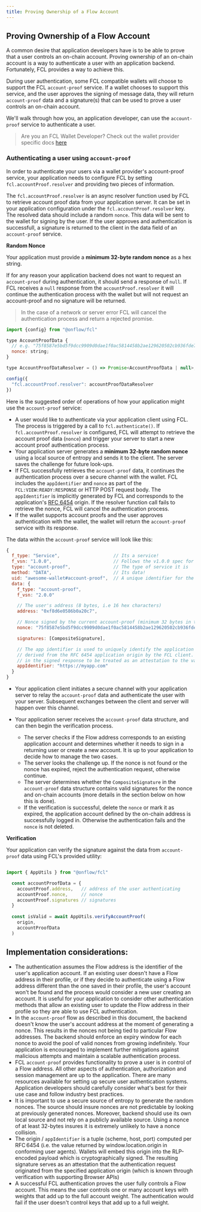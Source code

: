 ```yaml
---
title: Proving Ownership of a Flow Account
---
```


## Proving Ownership of a Flow Account

A common desire that application developers have is to be able to prove that a
user controls an on-chain account. Proving ownership of an on-chain account is a
way to authenticate a user with an application backend. Fortunately,
FCL provides a way to achieve this.

During user authentication, some FCL compatible wallets will choose to support
the FCL `account-proof` service. If a wallet chooses to support this service, and
the user approves the signing of message data, they will return `account-proof` data
and a signature(s) that can be used to prove a user controls an on-chain account.

We'll walk through how you, an application developer, can use the `account-proof` service to
authenticate a user.

> Are you an FCL Wallet Developer? Check out the wallet provider specific docs
> [here](https://github.com/onflow/fcl-js/tree/master/packages/fcl/src/wallet-provider-spec/provable-authn.md)

### Authenticating a user using `account-proof`

In order to authenticate your users via a wallet provider's account-proof service, your application needs to
configure FCL by setting `fcl.accountProof.resolver` and providing two pieces of information.

The `fcl.accountProof.resolver` is an async resolver function used by FCL to retrieve account proof data
from your application server. It can be set in your application configuration under the `fcl.accountProof.resolver`
key. The resolved data should include a random `nonce`.
This data will be sent to the wallet for signing by the user. If the user approves and authentication is successfull,
a signature is returned to the client in the data field of an `account-proof` service.

**Random Nonce**

Your application must provide a **minimum 32-byte random nonce** as a hex string.

If for any reason your application backend does not want to request an `account-proof` during authentication,
it should send a response of `null`. If FCL receives a `null` response from the `accountProof.resolver` it will
continue the authentication process with the wallet but will not request an account-proof and no signature will be returned.

> In the case of a network or server error FCL will cancel the authentication process and return a rejected promise.

```js
import {config} from "@onflow/fcl"

type AccountProofData {
  // e.g. "75f8587e5bd5f9dcc9909d0dae1f0ac5814458b2ae129620502cb936fde7120a" - minimum 32-byte random nonce as hex string
  nonce: string;          
}

type AccountProofDataResolver = () => Promise<AccountProofData | null>;

config({
  "fcl.accountProof.resolver": accountProofDataResolver
})
```

Here is the suggested order of operations of how your application might use the
`account-proof` service:

- A user would like to authenticate via your application client using FCL. The process is triggered
  by a call to `fcl.authenticate()`. If `fcl.accountProof.resolver` is configured, FCL will attempt
  to retrieve the account proof data (`nonce`) and trigger your server to start a new
  account proof authentication process.
- Your application server generates a **minimum 32-byte random nonce** using a local source of entropy and
  sends it to the client. The server saves the challenge for future look-ups.
- If FCL successfully retrieves the `account-proof` data, it continues the authentication process over a secure channel with the wallet.
  FCL includes the `appIdentifier` and `nonce` as part of the `FCL:VIEW:READY:RESPONSE` or HTTP POST request body.  The `appIdentifier`
  is implicitly generated by FCL and corresponds to the application's [RFC 6454](https://datatracker.ietf.org/doc/html/rfc6454) origin.
  If the resolver function call fails to retrieve the nonce, FCL will cancel the authentication process.
- If the wallet supports account proofs and the user approves authentication with the wallet, the wallet will return the `account-proof`
  service with its response.

The data within the `account-proof` service will look like this:

```js
{
  f_type: "Service",                    // Its a service!
  f_vsn: "1.0.0",                       // Follows the v1.0.0 spec for the service
  type: "account-proof",                // The type of service it is
  method: "DATA",                       // Its data!
  uid: "awesome-wallet#account-proof",  // A unique identifier for the service
  data: {
    f_type: "account-proof",
    f_vsn: "2.0.0"

    // The user's address (8 bytes, i.e 16 hex characters)
    address: "0xf8d6e0586b0a20c7",                 

    // Nonce signed by the current account-proof (minimum 32 bytes in total, i.e 64 hex characters)
    nonce: "75f8587e5bd5f9dcc9909d0dae1f0ac5814458b2ae129620502cb936fde7120a",

    signatures: [CompositeSignature],

    // The app identifier is used to uniquely identify the application and is automatically
    // derived from the RFC 6454 application origin by the FCL client.  Wallets will embed this
    // in the signed response to be treated as an attestation to the validity of this origin.
    appIdentifier: "https://myapp.com"
  }
}
```

- Your application client initiates a secure channel with your application server
  to relay the `account-proof` data and authenticate the user with your server.
  Subsequent exchanges between the client and server will happen over this channel.

- Your application server receives the `account-proof` data structure, and can then
  begin the verification process.

  - The server checks if the Flow address corresponds to an existing application
    account and determines whether it needs to sign in a returning user or create
    a new account. It is up to your application to decide how to manage
    the two cases.
  - The server looks the challenge up. If the nonce is not found or the nonce
    has expired, reject the authentication request, otherwise continue.
  - The server determines whether the `CompositeSignature` in the
    `account-proof` data structure contains valid signatures for the nonce
    and on-chain accounts (more details in the section below on how this is done).
  - If the verification is successful, delete the `nonce` or mark it as expired,
    the application account defined by the on-chain address is successfully
    logged in. Otherwise the authentication fails and the `nonce` is not deleted.

**Verification**

Your application can verify the signature against the data from `account-proof`
data using FCL's provided utility:

```js

import { AppUtils } from "@onflow/fcl"

  const accountProofData = {
    accountProof.address,   // address of the user authenticating
    accountProof.nonce,     // nonce
    accountProof.signatures // signatures
  }
  
  const isValid = await AppUtils.verifyAccountProof(
    origin,
    accountProofData
  )
```

## Implementation considerations:

- The authentication assumes the Flow address is the identifier of the user's application account.
  If an existing user doesn't have a Flow address in their profile, or if they decide to authenticate using
  a Flow address different than the one saved in their profile, the user's account won't be found and the
  process would consider a new user creating an account. It is useful for your application to consider
  other authentication methods that allow an existing user to update the Flow address in their profile so
  they are able to use FCL authentication.
- In the `account-proof` flow as described in this document,
  the backend doesn't know the user's account address at the moment of generating a nonce.
  This results in the nonces not being tied to particular Flow addresses. The backend should
  enforce an expiry window for each nonce to avoid the pool of valid nonces from growing indefinitely.
  Your application is encouraged to implement further mitigations against malicious attempts and
  maintain a scalable authentication process.
- FCL `account-proof` provides functionality to prove a user is in control of
  a Flow address. All other aspects of authentication, authorization and session management
  are up to the application. There are many resources available for setting up secure user
  authentication systems. Application developers should carefully consider what's best for their use
  case and follow industry best practices.
- It is important to use a secure source of entropy to generate the random nonces. The source should insure
  nonces are not predictable by looking at previously generated nonces. Moreover, backend should use its own
  local source and not rely on a publicly available source. Using a nonce of at least 32-bytes insures
  it is extremely unlikely to have a nonce collision.
- The origin / `appIdentifier` is a tuple ⟨scheme, host, port⟩ computed per RFC 6454 (i.e. the value returned
  by window.location.origin in conforming user agents). Wallets will embed this origin into the RLP-encoded payload
  which is cryptographically signed. The resulting signature serves as an attestation that the authentication request
  originated from the specified application origin (which is known through verification with supporting Browser APIs)
- A successful FCL authentication proves the user fully controls a Flow account. This means the user
  controls one or many account keys with weights that add up to the full account weight. The authentication
  would fail if the user doesn't control keys that add up to a full weight.
